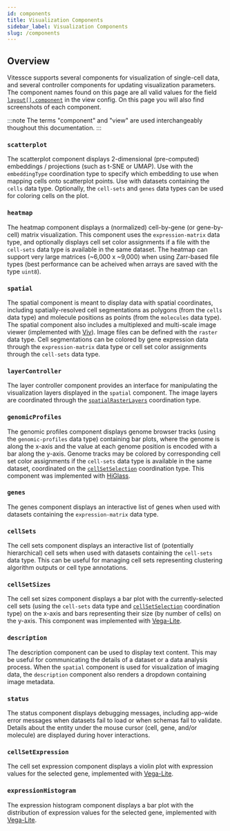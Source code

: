 ```yaml
---
id: components
title: Visualization Components
sidebar_label: Visualization Components
slug: /components
---
```


## Overview

Vitessce supports several components for visualization of single-cell data, and several controller components for updating visualization parameters. The component names found on this page are all valid values for the field [`layout[].component`](/docs/view-config-json/#layout) in the view config. On this page you will also find screenshots of each component.

:::note
The terms "component" and "view" are used interchangeably thoughout this documentation.
:::


### `scatterplot`

The scatterplot component displays 2-dimensional (pre-computed) embeddings / projections (such as t-SNE or UMAP).
Use with the `embeddingType` coordination type to specify which embedding to use when mapping cells onto scatterplot points.
Use with datasets containing the `cells` data type. Optionally, the `cell-sets` and `genes` data types can be used for coloring cells on the plot.

<ComponentImage filename="scatterplot-2.png" alt="Screenshot of Scatterplot Component" />

### `heatmap`

The heatmap component displays a (normalized) cell-by-gene (or gene-by-cell) matrix visualization.
This component uses the `expression-matrix` data type, and optionally displays cell set color assignments if a file with the `cell-sets` data type is available in the same dataset.
The heatmap can support very large matrices (~6,000 x ~9,000) when using Zarr-based file types (best performance can be acheived when arrays are saved with the type `uint8`).

<ComponentImage filename="heatmap.png" alt="Screenshot of Heatmap Component" />
<ComponentImage filename="heatmap-2.png" alt="Screenshot of Heatmap Component" />

### `spatial`

The spatial component is meant to display data with spatial coordinates, including spatially-resolved cell segmentations as polygons (from the `cells` data type) and molecule positions as points (from the `molecules` data type). The spatial component also includes a multiplexed and multi-scale image viewer (implemented with [Viv](http://viv.gehlenborglab.org/)). Image files can be defined with the `raster` data type. Cell segmentations can be colored by gene expression data through the `expression-matrix` data type or cell set color assignments through the `cell-sets` data type.

<ComponentImage filename="spatial-2.png" alt="Screenshot of Spatial Component" />
<ComponentImage filename="spatial.png" alt="Screenshot of Spatial Component" />

### `layerController`

The layer controller component provides an interface for manipulating the visualization layers displayed in the `spatial` component.
The image layers are coordinated through the [`spatialRasterLayers`](/docs/coordination-types/#spatialRasterLayers) coordination type.

<ComponentImage filename="layerController.png" alt="Screenshot of Layer Controller Component" />

### `genomicProfiles`

The genomic profiles component displays genome browser tracks (using the `genomic-profiles` data type) containing bar plots, where the genome is along the x-axis and the value at each genome position is encoded with a bar along the y-axis.
Genome tracks may be colored by corresponding cell set color assignments if the `cell-sets` data type is available in the same dataset, coordinated on the [`cellSetSelection`](/docs/coordination-types/#cellSetSelection) coordination type.
This component was implemented with [HiGlass](https://higlass.io/).

<ComponentImage filename="genomicProfiles.png" alt="Screenshot of Genomic Profiles Component" />

### `genes`

The genes component displays an interactive list of genes when used with datasets containing the `expression-matrix` data type.

<ComponentImage filename="genes.png" alt="Screenshot of Expression Levels Component" />

### `cellSets`

The cell sets component displays an interactive list of (potentially hierarchical) cell sets when used with datasets containing the `cell-sets` data type. This can be useful for managing cell sets representing clustering algorithm outputs or cell type annotations.

<ComponentImage filename="cellSets.png" alt="Screenshot of Cell Set Manager Component" />

### `cellSetSizes`

The cell set sizes component displays a bar plot with the currently-selected cell sets (using the `cell-sets` data type and [`cellSetSelection`](/docs/coordination-types/#cellSetSelection) coordination type) on the x-axis and bars representing their size (by number of cells) on the y-axis. This component was implemented with [Vega-Lite](https://vega.github.io/vega-lite/).

<ComponentImage filename="cellSetSizes.png" alt="Screenshot of Cell Set Sizes Component" />

### `description`

The description component can be used to display text content. This may be useful for communicating the details of a dataset or a data analysis process. When the `spatial` component is used for visualization of imaging data, the `description` component also renders a dropdown containing image metadata.

<ComponentImage filename="description.png" alt="Screenshot of Description Component" />

### `status`

The status component displays debugging messages, including app-wide error messages when datasets fail to load or when schemas fail to validate. Details about the entity under the mouse cursor (cell, gene, and/or molecule) are displayed during hover interactions.

<ComponentImage filename="status.png" alt="Screenshot of Status Component" />

### `cellSetExpression`

The cell set expression component displays a violin plot with expression values for the selected gene, implemented with [Vega-Lite](https://vega.github.io/vega-lite/).

<ComponentImage filename="cellSetExpression.png" alt="Screenshot of Cell Set Expression Component" />

### `expressionHistogram`

The expression histogram component displays a bar plot with the distribution of expression values for the selected gene, implemented with [Vega-Lite](https://vega.github.io/vega-lite/).

<ComponentImage filename="expressionHistogram.png" alt="Screenshot of Expression Histogram Component" />
